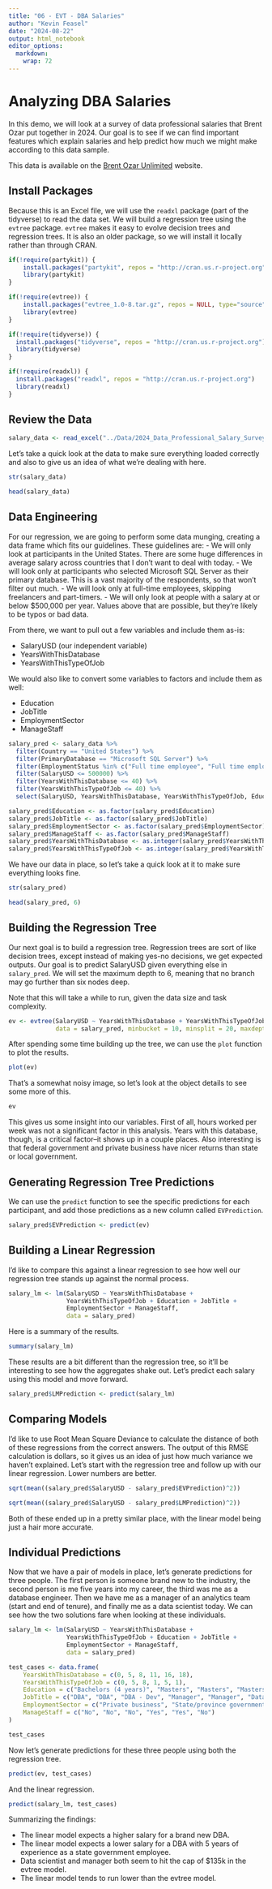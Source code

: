 ```yaml
---
title: "06 - EVT - DBA Salaries"
author: "Kevin Feasel"
date: "2024-08-22"
output: html_notebook
editor_options: 
  markdown: 
    wrap: 72
---
```


# Analyzing DBA Salaries

In this demo, we will look at a survey of data professional salaries
that Brent Ozar put together in 2024. Our goal is to see if we can find
important features which explain salaries and help predict how much we
might make according to this data sample.

This data is available on the [Brent Ozar
Unlimited](https://www.brentozar.com/archive/2024/01/announcing-the-2024-data-professional-salary-survey-results/)
website.

## Install Packages

Because this is an Excel file, we will use the `readxl` package (part of
the tidyverse) to read the data set. We will build a regression tree
using the `evtree` package. `evtree` makes it easy to evolve decision
trees and regression trees. It is also an older package, so we will
install it locally rather than through CRAN.

```r
if(!require(partykit)) {
    install.packages("partykit", repos = "http://cran.us.r-project.org")
    library(partykit)
}

if(!require(evtree)) {
    install.packages("evtree_1.0-8.tar.gz", repos = NULL, type="source")
    library(evtree)
}

if(!require(tidyverse)) {
  install.packages("tidyverse", repos = "http://cran.us.r-project.org")
  library(tidyverse)
}

if(!require(readxl)) {
  install.packages("readxl", repos = "http://cran.us.r-project.org")
  library(readxl)
}
```

## Review the Data

```r
salary_data <- read_excel("../Data/2024_Data_Professional_Salary_Survey_Responses.xlsx", sheet = "Salary Survey", range = "C4:AD12983", guess_max = 13000)
```

Let's take a quick look at the data to make sure everything loaded
correctly and also to give us an idea of what we're dealing with here.

```r
str(salary_data)
```

```r
head(salary_data)
```

## Data Engineering

For our regression, we are going to perform some data munging, creating
a data frame which fits our guidelines. These guidelines are: - We will
only look at participants in the United States. There are some huge
differences in average salary across countries that I don't want to deal
with today. - We will look only at participants who selected Microsoft
SQL Server as their primary database. This is a vast majority of the
respondents, so that won't filter out much. - We will look only at
full-time employees, skipping freelancers and part-timers. - We will
only look at people with a salary at or below \$500,000 per year. Values
above that are possible, but they're likely to be typos or bad data.

From there, we want to pull out a few variables and include them as-is:

-   SalaryUSD (our independent variable)
-   YearsWithThisDatabase
-   YearsWithThisTypeOfJob

We would also like to convert some variables to factors and include them
as well:

-   Education
-   JobTitle
-   EmploymentSector
-   ManageStaff

```r
salary_pred <- salary_data %>%
  filter(Country == "United States") %>%
  filter(PrimaryDatabase == "Microsoft SQL Server") %>%
  filter(EmploymentStatus %in% c("Full time employee", "Full time employee of a consulting/contracting company")) %>%
  filter(SalaryUSD <= 500000) %>%
  filter(YearsWithThisDatabase <= 40) %>%
  filter(YearsWithThisTypeOfJob <= 40) %>%
  select(SalaryUSD, YearsWithThisDatabase, YearsWithThisTypeOfJob, Education, JobTitle, EmploymentSector, ManageStaff)

salary_pred$Education <- as.factor(salary_pred$Education)
salary_pred$JobTitle <- as.factor(salary_pred$JobTitle)
salary_pred$EmploymentSector <- as.factor(salary_pred$EmploymentSector)
salary_pred$ManageStaff <- as.factor(salary_pred$ManageStaff)
salary_pred$YearsWithThisDatabase <- as.integer(salary_pred$YearsWithThisDatabase)
salary_pred$YearsWithThisTypeOfJob <- as.integer(salary_pred$YearsWithThisTypeOfJob)
```

We have our data in place, so let's take a quick look at it to make sure
everything looks fine.

```r
str(salary_pred)
```

```r
head(salary_pred, 6)
```

## Building the Regression Tree

Our next goal is to build a regression tree. Regression trees are sort
of like decision trees, except instead of making yes-no decisions, we
get expected outputs. Our goal is to predict SalaryUSD given everything
else in `salary_pred`. We will set the maximum depth to 6, meaning that
no branch may go further than six nodes deep.

Note that this will take a while to run, given the data size and task
complexity.

```r
ev <- evtree(SalaryUSD ~ YearsWithThisDatabase + YearsWithThisTypeOfJob + Education + JobTitle + EmploymentSector + ManageStaff,
             data = salary_pred, minbucket = 10, minsplit = 20, maxdepth = 6)
```

After spending some time building up the tree, we can use the `plot`
function to plot the results.

```r
plot(ev)
```

That's a somewhat noisy image, so let's look at the object details to
see some more of this.

```r
ev
```

This gives us some insight into our variables. First of all, hours
worked per week was not a significant factor in this analysis. Years
with this database, though, is a critical factor--it shows up in a
couple places. Also interesting is that federal government and private
business have nicer returns than state or local government.

## Generating Regression Tree Predictions

We can use the `predict` function to see the specific predictions for
each participant, and add those predictions as a new column called
`EVPrediction`.

```r
salary_pred$EVPrediction <- predict(ev)
```

## Building a Linear Regression

I'd like to compare this against a linear regression to see how well our
regression tree stands up against the normal process.

```r
salary_lm <- lm(SalaryUSD ~ YearsWithThisDatabase + 
                YearsWithThisTypeOfJob + Education + JobTitle +
                EmploymentSector + ManageStaff,
                data = salary_pred)
```

Here is a summary of the results.

```r
summary(salary_lm)
```

These results are a bit different than the regression tree, so it'll be
interesting to see how the aggregates shake out. Let's predict each
salary using this model and move forward.

```r
salary_pred$LMPrediction <- predict(salary_lm)
```

## Comparing Models

I'd like to use Root Mean Square Deviance to calculate the distance of
both of these regressions from the correct answers. The output of this
RMSE calculation is dollars, so it gives us an idea of just how much
variance we haven't explained. Let's start with the regression tree and
follow up with our linear regression. Lower numbers are better.

```r
sqrt(mean((salary_pred$SalaryUSD - salary_pred$EVPrediction)^2))
```

```r
sqrt(mean((salary_pred$SalaryUSD - salary_pred$LMPrediction)^2))
```

Both of these ended up in a pretty similar place, with the linear model
being just a hair more accurate.

## Individual Predictions

Now that we have a pair of models in place, let's generate predictions
for three people. The first person is someone brand new to the industry,
the second person is me five years into my career, the third was me as a
database engineer. Then we have me as a manager of an analytics team
(start and end of tenure), and finally me as a data scientist today. We
can see how the two solutions fare when looking at these individuals.

```r

salary_lm <- lm(SalaryUSD ~ YearsWithThisDatabase + 
                YearsWithThisTypeOfJob + Education + JobTitle +
                EmploymentSector + ManageStaff,
                data = salary_pred)

test_cases <- data.frame(
    YearsWithThisDatabase = c(0, 5, 8, 11, 16, 18),
    YearsWithThisTypeOfJob = c(0, 5, 8, 1, 5, 1),
    Education = c("Bachelors (4 years)", "Masters", "Masters", "Masters", "Masters", "Masters"),
    JobTitle = c("DBA", "DBA", "DBA - Dev", "Manager", "Manager", "Data Scientist"),
    EmploymentSector = c("Private business", "State/province government", "Private business", "Private business", "Private business", "Private business"),
    ManageStaff = c("No", "No", "No", "Yes", "Yes", "No")
)

test_cases
```

Now let's generate predictions for these three people using both the
regression tree.

```r
predict(ev, test_cases)
```

And the linear regression.

```r
predict(salary_lm, test_cases)
```

Summarizing the findings:

-   The linear model expects a higher salary for a brand new DBA.
-   The linear model expects a lower salary for a DBA with 5 years of
    experience as a state government employee.
-   Data scientist and manager both seem to hit the cap of \$135k in the
    evtree model.
-   The linear model tends to run lower than the evtree model.
